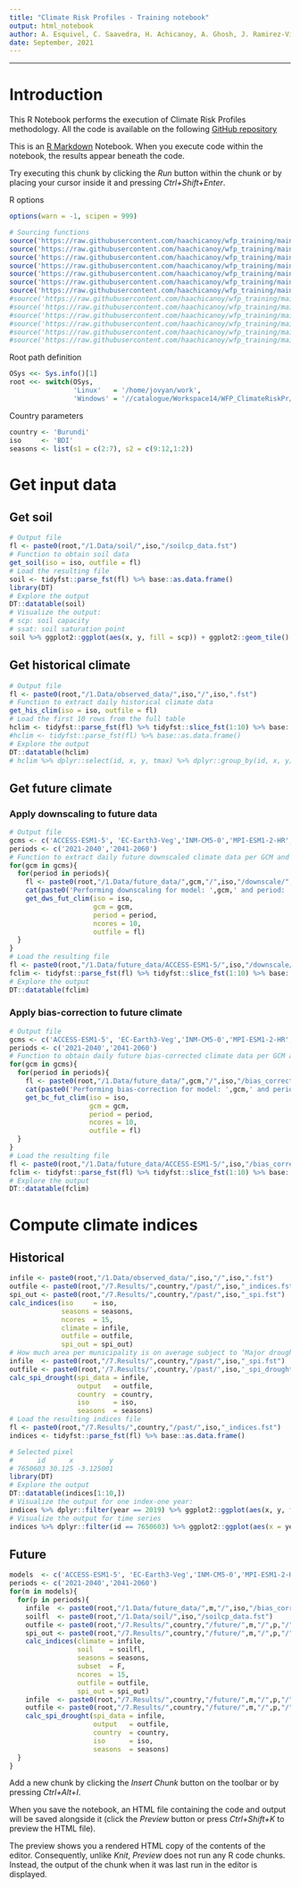 ```yaml
---
title: "Climate Risk Profiles - Training notebook"
output: html_notebook
author: A. Esquivel, C. Saavedra, H. Achicanoy, A. Ghosh, J. Ramirez-Villegas
date: September, 2021
---
```


```{=html}
<style type="text/css">
.main-container {
  max-width: 1800px;
  margin-left: auto;
  margin-right: auto;
}
</style>
```

------------------------------------------------------------------------

# Introduction

This R Notebook performs the execution of Climate Risk Profiles methodology. All the code is available on the following [GitHub repository]()

This is an [R Markdown](http://rmarkdown.rstudio.com) Notebook. When you execute code within the notebook, the results appear beneath the code.

Try executing this chunk by clicking the *Run* button within the chunk or by placing your cursor inside it and pressing *Ctrl+Shift+Enter*.

R options

```r
options(warn = -1, scipen = 999)

# Sourcing functions
source('https://raw.githubusercontent.com/haachicanoy/wfp_training/main/risk_profiles/code/_main_functions.R')
source('https://raw.githubusercontent.com/haachicanoy/wfp_training/main/risk_profiles/code/_get_soil_data.R')
source('https://raw.githubusercontent.com/haachicanoy/wfp_training/main/risk_profiles/code/_get_his_clim.R')
source('https://raw.githubusercontent.com/haachicanoy/wfp_training/main/risk_profiles/code/_get_dws_fut_clim.R')
source('https://raw.githubusercontent.com/haachicanoy/wfp_training/main/risk_profiles/code/_get_bc_fut_clim.R')
source('https://raw.githubusercontent.com/haachicanoy/wfp_training/main/risk_profiles/code/_calc_indices.R')
source('https://raw.githubusercontent.com/haachicanoy/wfp_training/main/risk_profiles/code/_calc_spi_drought.R')
#source('https://raw.githubusercontent.com/haachicanoy/wfp_training/main/risk_profiles/code/time_series_plot.R')        # Time series graphs
#source('https://raw.githubusercontent.com/haachicanoy/wfp_training/main/risk_profiles/code/maps.R')                    # Maps
#source('https://raw.githubusercontent.com/haachicanoy/wfp_training/main/risk_profiles/code/time_series_plot_region.R') # Time series graphs by region
#source('https://raw.githubusercontent.com/haachicanoy/wfp_training/main/risk_profiles/code/climatology_plot.R')        # Climatology graph. 
#source('https://raw.githubusercontent.com/haachicanoy/wfp_training/main/risk_profiles/code/elv_map.R')                 # Elevation map. 
#source('https://raw.githubusercontent.com/haachicanoy/wfp_training/main/risk_profiles/code/summary.R')                 # summary indices (mean, median...)
```

Root path definition

```r
OSys <<- Sys.info()[1]
root <<- switch(OSys,
                'Linux'   = '/home/jovyan/work',
                'Windows' = '//catalogue/Workspace14/WFP_ClimateRiskPr/Harold/WFP_ClimateRiskPr')
```

Country parameters

```r
country <- 'Burundi'
iso     <- 'BDI'
seasons <- list(s1 = c(2:7), s2 = c(9:12,1:2))
```

# Get input data

## Get soil

```r
# Output file
fl <- paste0(root,"/1.Data/soil/",iso,"/soilcp_data.fst")
# Function to obtain soil data
get_soil(iso = iso, outfile = fl)
# Load the resulting file
soil <- tidyfst::parse_fst(fl) %>% base::as.data.frame()
library(DT)
# Explore the output
DT::datatable(soil)
# Visualize the output:
# scp: soil capacity
# ssat: soil saturation point
soil %>% ggplot2::ggplot(aes(x, y, fill = scp)) + ggplot2::geom_tile() + ggplot2::coord_equal() + ggplot2::theme_bw() + ggplot2::scale_fill_continuous(type = 'viridis')
```

## Get historical climate

```r
# Output file
fl <- paste0(root,"/1.Data/observed_data/",iso,"/",iso,".fst")
# Function to extract daily historical climate data
get_his_clim(iso = iso, outfile = fl)
# Load the first 10 rows from the full table
hclim <- tidyfst::parse_fst(fl) %>% tidyfst::slice_fst(1:10) %>% base::as.data.frame()
#hclim <- tidyfst::parse_fst(fl) %>% base::as.data.frame()
# Explore the output
DT::datatable(hclim)
# hclim %>% dplyr::select(id, x, y, tmax) %>% dplyr::group_by(id, x, y) %>% dplyr::summarise(tmax = mean(tmax, na.rm = T)) %>% ggplot2::ggplot(aes(x, y, fill = tmax)) + ggplot2::geom_tile() + ggplot2::coord_equal() + ggplot2::theme_bw() + ggplot2::scale_fill_continuous(type = 'viridis')
```

## Get future climate

### Apply downscaling to future data

```r
# Output file
gcms <- c('ACCESS-ESM1-5', 'EC-Earth3-Veg','INM-CM5-0','MPI-ESM1-2-HR','MRI-ESM2-0')
periods <- c('2021-2040','2041-2060')
# Function to extract daily future downscaled climate data per GCM and period
for(gcm in gcms){
  for(period in periods){
    fl <- paste0(root,"/1.Data/future_data/",gcm,"/",iso,"/downscale/",period,"/",iso,".fst")
    cat(paste0('Performing downscaling for model: ',gcm,' and period: ',period))
    get_dws_fut_clim(iso = iso,
                     gcm = gcm,
                     period = period,
                     ncores = 10,
                     outfile = fl)
  }
}
# Load the resulting file
fl <- paste0(root,"/1.Data/future_data/ACCESS-ESM1-5/",iso,"/downscale/2021-2040/",iso,".fst")
fclim <- tidyfst::parse_fst(fl) %>% tidyfst::slice_fst(1:10) %>% base::as.data.frame()
# Explore the output
DT::datatable(fclim)
```

### Apply bias-correction to future climate

```r
# Output file
gcms <- c('ACCESS-ESM1-5', 'EC-Earth3-Veg','INM-CM5-0','MPI-ESM1-2-HR','MRI-ESM2-0')
periods <- c('2021-2040','2041-2060')
# Function to obtain daily future bias-corrected climate data per GCM and period
for(gcm in gcms){
  for(period in periods){
    fl <- paste0(root,"/1.Data/future_data/",gcm,"/",iso,"/bias_corrected/",period,"/",iso,".fst")
    cat(paste0('Performing bias-correction for model: ',gcm,' and period: ',period))
    get_bc_fut_clim(iso = iso,
                    gcm = gcm,
                    period = period,
                    ncores = 10,
                    outfile = fl)
  }
}
# Load the resulting file
fl <- paste0(root,"/1.Data/future_data/ACCESS-ESM1-5/",iso,"/bias_corrected/2021-2040/",iso,".fst")
fclim <- tidyfst::parse_fst(fl) %>% tidyfst::slice_fst(1:10) %>% base::as.data.frame()
# Explore the output
DT::datatable(fclim)
```

# Compute climate indices

## Historical

```r
infile <- paste0(root,"/1.Data/observed_data/",iso,"/",iso,".fst")
outfile <- paste0(root,"/7.Results/",country,"/past/",iso,"_indices.fst")
spi_out <- paste0(root,"/7.Results/",country,"/past/",iso,"_spi.fst")
calc_indices(iso     = iso,
             seasons = seasons,
             ncores  = 15,
             climate = infile,
             outfile = outfile,
             spi_out = spi_out)
# How much area per municipality is on average subject to ‘Major droughts’ (SPI < -1.5)
infile  <- paste0(root,"/7.Results/",country,"/past/",iso,"_spi.fst")
outfile <- paste0(root,'/7.Results/',country,'/past/',iso,'_spi_drought.fst')
calc_spi_drought(spi_data = infile,
                 output   = outfile,
                 country  = country,
                 iso      = iso,
                 seasons  = seasons)
# Load the resulting indices file
fl <- paste0(root,"/7.Results/",country,"/past/",iso,"_indices.fst")
indices <- tidyfst::parse_fst(fl) %>% base::as.data.frame()
```

```r
# Selected pixel
#      id      x         y
# 7650603 30.125 -3.125001
library(DT)
# Explore the output
DT::datatable(indices[1:10,])
# Visualize the output for one index-one year:
indices %>% dplyr::filter(year == 2019) %>% ggplot2::ggplot(aes(x, y, fill = ATR)) + ggplot2::geom_tile() + ggplot2::coord_equal() + ggplot2::theme_bw() + ggplot2::scale_fill_continuous(type = 'viridis') + ggplot2::facet_wrap(~season) + ggplot2::geom_point(data = indices %>% dplyr::filter(id == 7650603), aes(x, y), colour = 'red', size = 2.5)
# Visualize the output for time series
indices %>% dplyr::filter(id == 7650603) %>% ggplot2::ggplot(aes(x = year, y = ATR, colour = factor(season))) + ggplot2::geom_line() + ggplot2::theme_bw()
```

## Future

```r
models  <- c('ACCESS-ESM1-5', 'EC-Earth3-Veg','INM-CM5-0','MPI-ESM1-2-HR','MRI-ESM2-0')
periods <- c('2021-2040','2041-2060')
for(m in models){
  for(p in periods){
    infile  <- paste0(root,"/1.Data/future_data/",m,"/",iso,"/bias_corrected/",p,"/",iso,".fst")
    soilfl  <- paste0(root,"/1.Data/soil/",iso,"/soilcp_data.fst")
    outfile <- paste0(root,"/7.Results/",country,"/future/",m,"/",p,"/",iso,"_indices.fst")
    spi_out <- paste0(root,"/7.Results/",country,"/future/",m,"/",p,"/",iso,"_spi.fst")
    calc_indices(climate = infile,
                 soil    = soilfl,
                 seasons = seasons,
                 subset  = F,
                 ncores  = 15,
                 outfile = outfile,
                 spi_out = spi_out)
    infile  <- paste0(root,"/7.Results/",country,"/future/",m,"/",p,"/",iso,"_spi.fst")
    outfile <- paste0(root,"/7.Results/",country,"/future/",m,"/",p,"/",iso,"_spi_drought.fst")
    calc_spi_drought(spi_data = infile,
                     output   = outfile,
                     country  = country,
                     iso      = iso,
                     seasons  = seasons)
  }
}
```

Add a new chunk by clicking the *Insert Chunk* button on the toolbar or by pressing *Ctrl+Alt+I*.

When you save the notebook, an HTML file containing the code and output will be saved alongside it (click the *Preview* button or press *Ctrl+Shift+K* to preview the HTML file).

The preview shows you a rendered HTML copy of the contents of the editor. Consequently, unlike *Knit*, *Preview* does not run any R code chunks. Instead, the output of the chunk when it was last run in the editor is displayed.
